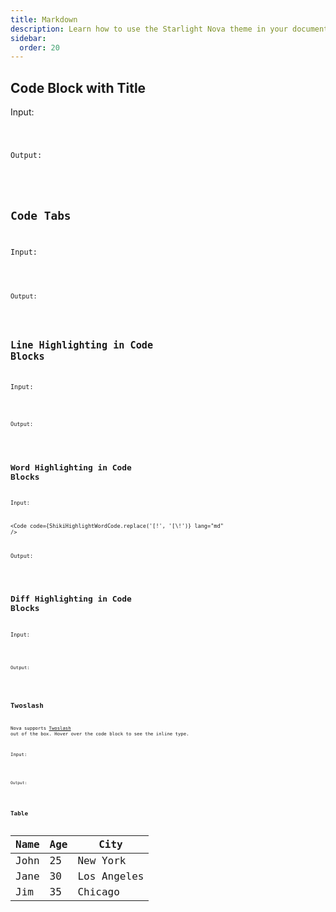 ```yaml
---
title: Markdown
description: Learn how to use the Starlight Nova theme in your documentation.
sidebar:
  order: 20
---
```




## Code Block with Title

Input:

<Code code={CodeTitleCode} lang="md" />

Output:

<CodeTitle />

## Code Tabs

Input:

<Code code={CodeTabsMarkdownCode} lang="md" />

Output:

<CodeTabsMarkdown />

## Line Highlighting in Code Blocks

Input:

<Code code={ShikiHighlightLineCode} lang="md" />

Output:

<ShikiHighlightLine />

## Word Highlighting in Code Blocks

Input:

<Code code={ShikiHighlightWordCode.replace('[!', '[\\!')} lang="md" />

Output:

<ShikiHighlightWord />

## Diff Highlighting in Code Blocks

Input:

<Code code={ShikiDiffCode} lang="md" />

Output:

<ShikiDiff />

## Twoslash

Nova supports [Twoslash](https://twoslash.netlify.app/) out of the box. Hover over the code block to see the inline type.

Input:

<Code code={TwoslashCode} lang="md" />

Output:

<Twoslash />

## Table 

| Name | Age | City |
|------|-----|------|
| John | 25  | New York |
| Jane | 30  | Los Angeles |
| Jim  | 35  | Chicago |

